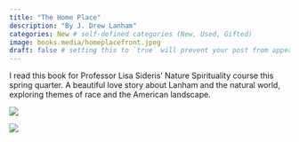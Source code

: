 ```yaml
---
title: "The Home Place"
description: "By J. Drew Lanham"
categories: New # self-defined categories (New, Used, Gifted)
image: books.media/homeplacefront.jpeg
draft: false # setting this to `true` will prevent your post from appearing on your listing page until you're ready!
---
```


I read this book for Professor Lisa Sideris' Nature Spirituality course this spring quarter. A beautiful love story about Lanham and the natural world, exploring themes of race and the American landscape. 

![](books.media/homeplacefront.jpeg){fig-align="center"}

![](books.media/homeplaceinside.jpeg){fig-align="center"}
